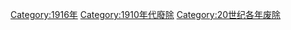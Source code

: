 {{discat|191|6|1909|1920}}
{{Commonscat|1916 disestablishments}}

[[Category:1916年|Category:1916年]]
[[Category:1910年代廢除|Category:1910年代廢除]]
[[Category:20世纪各年废除|Category:20世纪各年废除]]